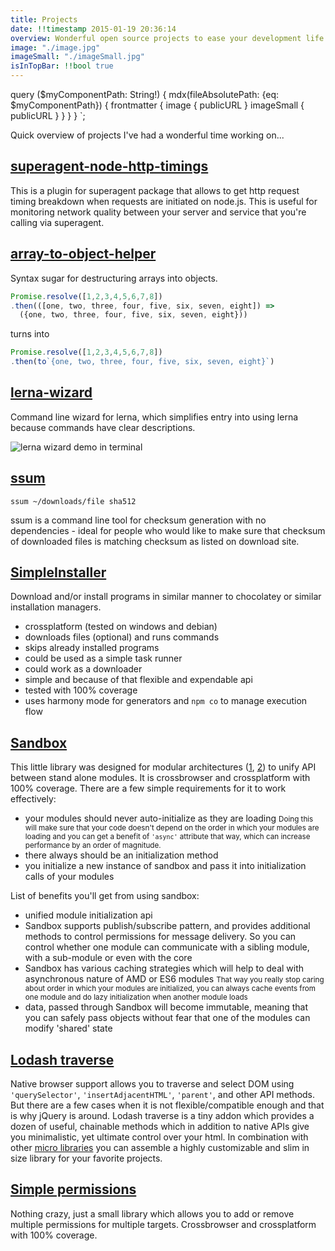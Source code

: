 ```yaml
---
title: Projects
date: !!timestamp 2015-01-19 20:36:14
overview: Wonderful open source projects to ease your development life
image: "./image.jpg"
imageSmall: "./imageSmall.jpg"
isInTopBar: !!bool true
---
```

query ($myComponentPath: String!) {
    mdx(fileAbsolutePath: {eq: $myComponentPath}) {
        frontmatter {
            image {
                publicURL
            }
            imageSmall {
                publicURL
            }
        }
    }
}
`;

Quick overview of projects I've had a wonderful time working on...

## [superagent-node-http-timings](https://github.com/webuniverseio/superagent-node-http-timings)

This is a plugin for superagent package that allows to get http request timing breakdown when requests are initiated on node.js. This is useful for monitoring network quality between your server and service that you're calling via superagent.

## [array-to-object-helper](https://github.com/webuniverseio/array-to-object-helper#readme)
Syntax sugar for destructuring arrays into objects.
```js
Promise.resolve([1,2,3,4,5,6,7,8])
.then(([one, two, three, four, five, six, seven, eight]) => 
  ({one, two, three, four, five, six, seven, eight}))
```
turns into
```js
Promise.resolve([1,2,3,4,5,6,7,8])
.then(to`{one, two, three, four, five, six, seven, eight}`)
```

## [lerna-wizard](https://github.com/webuniverseio/lerna-wizard#readme)
Command line wizard for lerna, which simplifies entry into using lerna because commands have clear descriptions.<br/>
<div style={{textAlign: 'center', marginTop: '1em'}}>
  <img src={lernaWizardDemoImg} alt="lerna wizard demo in terminal" />
</div>

## [ssum](https://github.com/webuniverseio/ssum#readme)
`ssum ~/downloads/file sha512`

ssum is a command line tool for checksum generation with no dependencies - ideal for people who would like to make sure that checksum of downloaded files is matching checksum as listed on download site.

## [SimpleInstaller](https://github.com/webuniverseio/SimpleInstaller)
Download and/or install programs in similar manner to chocolatey or similar installation managers.
- crossplatform (tested on windows and debian)
- downloads files (optional) and runs commands
- skips already installed programs
- could be used as a simple task runner
- could work as a downloader
- simple and because of that flexible and expendable api
- tested with 100% coverage
- uses harmony mode for generators and `npm co` to manage execution flow

## [Sandbox](https://github.com/webuniverseio/sandbox)
This little library was designed for modular architectures ([1](https://www.youtube.com/watch?v=b5pFv9NB9fs), [2](http://www.addyosmani.com/scalablejs/)) to unify API between stand alone modules. It is crossbrowser and crossplatform with 100% coverage.
There are a few simple requirements for it to work effectively:
* your modules should never auto-initialize as they are loading
<small>Doing this will make sure that your code doesn't depend on the order in which your modules are loading  and you can get a benefit of `'async'` attribute that way, which can increase performance by an order of magnitude.</small>
* there always should be an initialization method
* you initialize a new instance of sandbox and pass it into initialization calls of your modules

List of benefits you'll get from using sandbox:
* unified module initialization api
* Sandbox supports publish/subscribe pattern, and provides additional methods to control permissions for message delivery. So you can control whether one module can communicate with a sibling module, with a sub-module or even with the core
* Sandbox has various caching strategies which will help to deal with asynchronous nature of AMD or ES6 modules
<small>That way you really stop caring about order in which your modules are initialized, you can always cache events from one module and do lazy initialization when another module loads</small>
* data, passed through Sandbox will become immutable, meaning that you can safely pass objects without fear that one of the modules can modify 'shared' state

## [Lodash traverse](https://github.com/webuniverseio/lodash.dom-traverse)
Native browser support allows you to traverse and select DOM using `'querySelector'`, `'insertAdjacentHTML'`, `'parent'`, and other API methods. But there are a few cases when it is not flexible/compatible enough and that is why jQuery is around. Lodash traverse is a tiny addon which provides a dozen of useful, chainable methods which in addition to native APIs give you minimalistic, yet ultimate control over your html. In combination with other [micro libraries](http://microjs.com/) you can assemble a highly customizable and slim in size library for your favorite projects.

## [Simple permissions](https://github.com/webuniverseio/simple-permissions)
Nothing crazy, just a small library which allows you to add or remove multiple permissions for multiple targets. Crossbrowser and crossplatform with 100% coverage.
